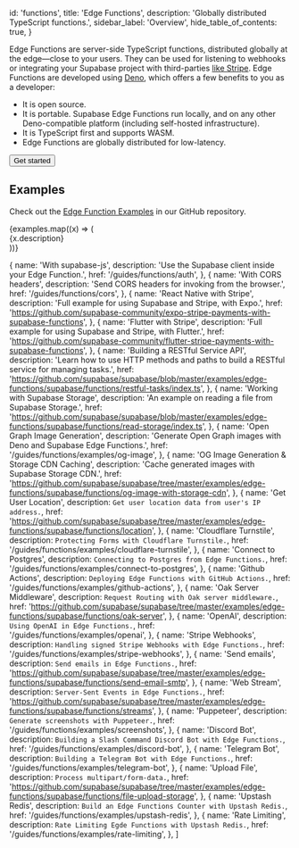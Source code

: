 
  id: 'functions',
  title: 'Edge Functions',
  description: 'Globally distributed TypeScript functions.',
  sidebar_label: 'Overview',
  hide_table_of_contents: true,
}

Edge Functions are server-side TypeScript functions, distributed globally at the edge—close to your users. They can be used for listening to webhooks or integrating your Supabase project with third-parties [like Stripe](https://github.com/supabase/supabase/tree/master/examples/edge-functions/supabase/functions/stripe-webhooks). Edge Functions are developed using [Deno](https://deno.com), which offers a few benefits to you as a developer:

- It is open source.
- It is portable. Supabase Edge Functions run locally, and on any other Deno-compatible platform (including self-hosted infrastructure).
- It is TypeScript first and supports WASM.
- Edge Functions are globally distributed for low-latency.

<div className="not-prose">
  <Button as="a" href="/docs/guides/functions/quickstart" size="medium">
    Get started
  </Button>
</div>

## Examples

Check out the [Edge Function Examples](https://github.com/supabase/supabase/tree/master/examples/edge-functions) in our GitHub repository.

<div className="grid md:grid-cols-12 gap-4 not-prose">
  {examples.map((x) => (
    <div className="col-span-4" key={x.href}>
      <Link href={x.href} passHref>
        <a>
          <GlassPanel icon={'/docs/img/icons/github-icon'} hasLightIcon={true} title={x.name}>
            {x.description}
          </GlassPanel>
        </a>
      </Link>
    </div>
  ))}
</div>

  {
    name: 'With supabase-js',
    description: 'Use the Supabase client inside your Edge Function.',
    href: '/guides/functions/auth',
  },
  {
    name: 'With CORS headers',
    description: 'Send CORS headers for invoking from the browser.',
    href: '/guides/functions/cors',
  },
  {
    name: 'React Native with Stripe',
    description: 'Full example for using Supabase and Stripe, with Expo.',
    href: 'https://github.com/supabase-community/expo-stripe-payments-with-supabase-functions',
  },
  {
    name: 'Flutter with Stripe',
    description: 'Full example for using Supabase and Stripe, with Flutter.',
    href: 'https://github.com/supabase-community/flutter-stripe-payments-with-supabase-functions',
  },
  {
    name: 'Building a RESTful Service API',
    description:
      'Learn how to use HTTP methods and paths to build a RESTful service for managing tasks.',
    href: 'https://github.com/supabase/supabase/blob/master/examples/edge-functions/supabase/functions/restful-tasks/index.ts',
  },
  {
    name: 'Working with Supabase Storage',
    description: 'An example on reading a file from Supabase Storage.',
    href: 'https://github.com/supabase/supabase/blob/master/examples/edge-functions/supabase/functions/read-storage/index.ts',
  },
  {
    name: 'Open Graph Image Generation',
    description: 'Generate Open Graph images with Deno and Supabase Edge Functions.',
    href: '/guides/functions/examples/og-image',
  },
  {
    name: 'OG Image Generation & Storage CDN Caching',
    description: 'Cache generated images with Supabase Storage CDN.',
    href: 'https://github.com/supabase/supabase/tree/master/examples/edge-functions/supabase/functions/og-image-with-storage-cdn',
  },
  {
    name: 'Get User Location',
    description: `Get user location data from user's IP address.`,
    href: 'https://github.com/supabase/supabase/tree/master/examples/edge-functions/supabase/functions/location',
  },
  {
    name: 'Cloudflare Turnstile',
    description: `Protecting Forms with Cloudflare Turnstile.`,
    href: '/guides/functions/examples/cloudflare-turnstile',
  },
  {
    name: 'Connect to Postgres',
    description: `Connecting to Postgres from Edge Functions.`,
    href: '/guides/functions/examples/connect-to-postgres',
  },
  {
    name: 'Github Actions',
    description: `Deploying Edge Functions with GitHub Actions.`,
    href: '/guides/functions/examples/github-actions',
  },
  {
    name: 'Oak Server Middleware',
    description: `Request Routing with Oak server middleware.`,
    href: 'https://github.com/supabase/supabase/tree/master/examples/edge-functions/supabase/functions/oak-server',
  },
  {
    name: 'OpenAI',
    description: `Using OpenAI in Edge Functions.`,
    href: '/guides/functions/examples/openai',
  },
  {
    name: 'Stripe Webhooks',
    description: `Handling signed Stripe Webhooks with Edge Functions.`,
    href: '/guides/functions/examples/stripe-webhooks',
  },
  {
    name: 'Send emails',
    description: `Send emails in Edge Functions.`,
    href: 'https://github.com/supabase/supabase/tree/master/examples/edge-functions/supabase/functions/send-email-smtp',
  },
  {
    name: 'Web Stream',
    description: `Server-Sent Events in Edge Functions.`,
    href: 'https://github.com/supabase/supabase/tree/master/examples/edge-functions/supabase/functions/streams',
  },
  {
    name: 'Puppeteer',
    description: `Generate screenshots with Puppeteer.`,
    href: '/guides/functions/examples/screenshots',
  },
  {
    name: 'Discord Bot',
    description: `Building a Slash Command Discord Bot with Edge Functions.`,
    href: '/guides/functions/examples/discord-bot',
  },
  {
    name: 'Telegram Bot',
    description: `Building a Telegram Bot with Edge Functions.`,
    href: '/guides/functions/examples/telegram-bot',
  },
  {
    name: 'Upload File',
    description: `Process multipart/form-data.`,
    href: 'https://github.com/supabase/supabase/tree/master/examples/edge-functions/supabase/functions/file-upload-storage',
  },
  {
    name: 'Upstash Redis',
    description: `Build an Edge Functions Counter with Upstash Redis.`,
    href: '/guides/functions/examples/upstash-redis',
  },
  {
    name: 'Rate Limiting',
    description: `Rate Limiting Egde Functions with Upstash Redis.`,
    href: '/guides/functions/examples/rate-limiting',
  },
]


